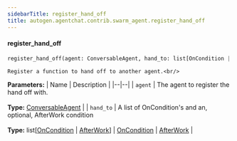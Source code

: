 ```yaml
---
sidebarTitle: register_hand_off
title: autogen.agentchat.contrib.swarm_agent.register_hand_off
---
```


<code class="doc-symbol doc-symbol-heading doc-symbol-function"></code>
#### register_hand_off

```python
register_hand_off(agent: ConversableAgent, hand_to: list[OnCondition | AfterWork] | OnCondition | AfterWork) -> 
```

    Register a function to hand off to another agent.<br/>

<b>Parameters:</b>
| Name | Description |
|--|--|
| `agent` | The agent to register the hand off with.<br/><br/>**Type:** [ConversableAgent](/docs/api-reference/autogen/ConversableAgent) |
| `hand_to` | A list of OnCondition's and an, optional, AfterWork condition<br/><br/>**Type:** list[[OnCondition](/docs/api-reference/autogen/OnCondition) \| [AfterWork](/docs/api-reference/autogen/AfterWork)] \| [OnCondition](/docs/api-reference/autogen/OnCondition) \| [AfterWork](/docs/api-reference/autogen/AfterWork) |

<br />